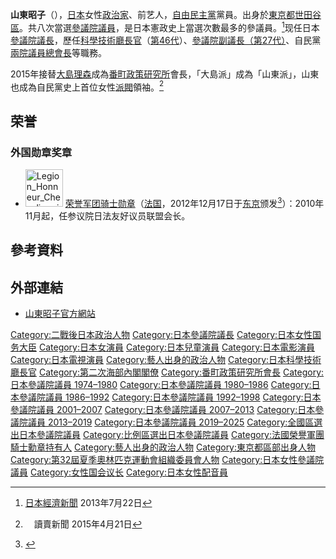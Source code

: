 {{Infobox Officeholder
| name  = 山東 昭子
| original_name = 
| native_name_lang = 
| image = Akiko Santō (cropped).jpg
| imagesize = 
| country = {{JPN}}
| office = {{JPN}}第32任[[參議院議長_(日本)|參議院議長]]
| term_start = 2019年8月1日
| term_end = 
| monarch = [[今上天皇|今上天皇]]（[[德仁|德仁]]）
| predecessor = [[伊達忠一|伊達忠一]]
| successor = 
|office1    = {{JPN}}第27任[[參議院議長_(日本)|參議院副議長]]
|term_start1   = 2007年8月7日
|term_end1     = 2010年7月30日
|1blankname1    = {{nowrap|[[參議院議長_(日本)|議長]]}}
|1namedata1     = [[江田五月|江田五月]]
|predecessor1  = {{link-ja|今泉昭|今泉昭}}
|successor1    = {{link-ja|尾辻秀久|尾辻秀久}}
|office2 = {{JPN}}第46任{{link-ja|科學技術廳長官|科学技術庁長官}}<br/>第46任{{link-ja|總理府原子能委員會|原子力委員会}}委員長
|primeminister2 = [[海部俊樹|海部俊樹]]
|term_start2 = 	1990年12月29日
|term_end2 = 1991年11月5日
|predecessor2 = {{link-ja|大島友治|大島友治}}
|successor2 = {{link-ja|谷川寬三|谷川寛三}}
| office3 = {{JPN}}[[參議院_(日本)|參議院]]議員
| term_start3 = 2001年7月30日
| term_end3 = 
|constituency3= [[日本參議院比例區|比例區]]
| term_start4 = 1995年9月
| term_end4 = 1996年
|predecessor4 = {{link-ja|田邊哲夫|田辺哲夫}}（遞補）
|successor4  = {{link-ja|嶋崎均|嶋崎均}}（遞補）
|constituency4= [[日本參議院比例區|比例區]]
| term_start5 = 1974年7月8日
| term_end5 = 1992年7月7日
|constituency5= {{Plainlist|
* [[日本參議院全國區|全國區]]（1974-1986）
* [[日本參議院比例區|比例區]]（1986-1992）}} 
|birth_date = {{birth date and age|1942|5|11}}
|birth_place = {{EOJ}}[[東京府|東京府]][[東京市|東京市]][[世田谷區|世田谷區]]<br>（現[[東京都|東京都]]世田谷區）
|native_place = 
|parents = 
|relatives = 山東直砥（曾祖父）<br>{{link-ja|兒玉亮太郎|児玉亮太郎}}（外叔公）
|spouse = 
|party = [[自由民主黨_(日本)|自由民主黨]]
|alma_mater   = [[文化學院|文化學院]]大學部文學科
|occupation = [[演員|演員]]、[[藝人|藝人]]、[[配音員|配音員]]
|website      = [http://www.akiko310.com/ 官方网站]
|module={{藝人
|embed = yes
| 類型 = 女藝人
|活躍年代=1954年-2003年
|IMDb=2273418
}}
}}
'''山東昭子'''（{{bd|1942年|5月11日|||Santō Akiko}}），[[日本|日本]]女性[[政治家|政治家]]、前艺人，[[自由民主黨_(日本)|自由民主黨]]黨員。出身於[[東京都|東京都]][[世田谷區|世田谷區]]。共八次當選[[日本參議院|參議院議員]]，是日本憲政史上當選次數最多的參議員。<ref>[http://www.nikkei.com/article/DGXNASFS2103X_R20C13A7PE1000/ {{Wayback|url=http://www.nikkei.com/article/DGXNASFS2103X_R20C13A7PE1000/ |date=20150919033256 }} {{Wayback|url=http://www.nikkei.com/article/DGXNASFS2103X_R20C13A7PE1000/ |date=20150919033256 }} {{Wayback|url=http://www.nikkei.com/article/DGXNASFS2103X_R20C13A7PE1000/ |date=20150919033256 }} {{lang|ja|自民の山東氏7選　最多に並ぶ}}] [[日本經濟新聞|日本經濟新聞]] 2013年7月22日</ref>现任日本[[參議院議長_(日本)|參議院議長]]，歷任[[科學技術廳長官|科學技術廳長官]]（[[第2次海部內閣_(改造)|第46代]]）、[[參議院議長_(日本)|參議院副議長（第27代）]]、自民黨[[兩院議員總會|兩院議員總會長]]等職務。

2015年接替[[大島理森|大島理森]]成為[[番町政策研究所|番町政策研究所]]會長，「大島派」成為「山東派」，山東也成為自民黨史上首位女性[[自由民主黨派閥|派閥]]領袖。<ref name="yomiuri20150421">{{lang|ja|大島派会長に山東氏…自民初、女性の派閥トップ}}　讀賣新聞 2015年4月21日</ref>

==荣誉==
===外国勋章奖章===
* [[File:Legion_Honneur_Chevalier_ribbon.svg|60px]] [[荣誉军团勋章|荣誉军团骑士勋章]]（[[法国|法国]]，2012年12月17日于[[东京|东京]]颁发<ref>{{ja}}{{cite web |url=https://jp.ambafrance.org/article6103 |title=山東昭子参議院議員がレジオン・ドヌール勲章を受章 |publisher=[[法国驻日本大使馆|在日フランス大使館]] |date= |accessdate=2022-01-05 |archive-url=https://web.archive.org/web/20220509073937/https://jp.ambafrance.org/article6103 |archivedate=2022-05-09 |dead-url=no }}</ref>）：2010年11月起，任参议院日法友好议员联盟会长。

== 參考資料 ==
{{reflist}}

== 外部連結 ==
* [http://www.akiko310.com/ 山東昭子官方網站] {{Wayback|url=http://www.akiko310.com/ |date=20151008021628 }}

{{start box}}
{{s-par}}
{{succession box 
| title  = {{Flagicon|日本}} [[參議院議長_(日本)|參議院議長]]
| before = [[伊達忠一|伊達忠一]]
| years  = 第32代：2019年—
| after  = 現任
}}
{{succession box 
| title  = {{Flagicon|日本}} [[參議院議長_(日本)|參議院副議長]]
| before = [[今泉昭|今泉昭]]
| years  = 第27代：2007年—2010年
| after  = [[尾辻秀久|尾辻秀久]]
}}
{{succession box 
| title  = {{Flagicon|日本}} [[內閣委員會|參議院內閣委員長]]
| before = [[水岡俊一|水岡俊一]]
| years  = 2013年—2014年
| after  = [[水岡俊一|水岡俊一]]
}}
{{succession box 
| title  = {{Flagicon|日本}} [[外交防衛委員會|參議院外務委員長]]
| before = [[堀江正夫|堀江正夫]]
| years  = 1989年—1990年
| after  = [[岡野裕|岡野裕]]
}}
{{s-off}}
{{succession box 
| title  = {{Flagicon|日本}} [[科學技術廳長官|科學技術廳長官]]
| before = [[大島友治|大島友治]]
| years  = 第46代：1990年—1991年
| after  = [[谷川寬三|谷川寬三]]
}}
{{succession box 
| title  = {{Flagicon|日本}} [[原子能委員會|總理府原子能委員會委員長]]
| before = [[大島友治|大島友治]]
| years  = 第46代：1990年—1991年
| after  = [[谷川寬三|谷川寬三]]
}}
{{s-ppo}}
{{succession box 
| title  = [[番町政策研究所|番町政策研究所會長]]
| before = [[大島理森|大島理森]]
| years  = 第5代：2015年—2017年
| after  = 現職
}}
{{end box}}
{{日本參議院議長}}
{{文部科學大臣}}
{{第二次海部內閣}}
{{番町政策研究所會長}}
{{normdaten}}
{{DEFAULTSORT:Santo Akiko}}
[[Category:二戰後日本政治人物|Category:二戰後日本政治人物]]
[[Category:日本參議院議長|Category:日本參議院議長]]
[[Category:日本女性国务大臣|Category:日本女性国务大臣]]
[[Category:日本女演員|Category:日本女演員]]
[[Category:日本兒童演員|Category:日本兒童演員]]
[[Category:日本電影演員|Category:日本電影演員]]
[[Category:日本電視演員|Category:日本電視演員]]
[[Category:藝人出身的政治人物|Category:藝人出身的政治人物]]
[[Category:日本科學技術廳長官|Category:日本科學技術廳長官]]
[[Category:第二次海部內閣閣僚|Category:第二次海部內閣閣僚]]
[[Category:番町政策研究所會長|Category:番町政策研究所會長]]
[[Category:日本參議院議員_1974–1980|Category:日本參議院議員 1974–1980]]
[[Category:日本參議院議員_1980–1986|Category:日本參議院議員 1980–1986]]
[[Category:日本參議院議員_1986–1992|Category:日本參議院議員 1986–1992]]
[[Category:日本參議院議員_1992–1998|Category:日本參議院議員 1992–1998]]
[[Category:日本參議院議員_2001–2007|Category:日本參議院議員 2001–2007]]
[[Category:日本參議院議員_2007–2013|Category:日本參議院議員 2007–2013]]
[[Category:日本參議院議員_2013–2019|Category:日本參議院議員 2013–2019]]
[[Category:日本參議院議員_2019–2025|Category:日本參議院議員 2019–2025]]
[[Category:全國區選出日本參議院議員|Category:全國區選出日本參議院議員]]
[[Category:比例區選出日本參議院議員|Category:比例區選出日本參議院議員]]
[[Category:法國榮譽軍團騎士勳章持有人|Category:法國榮譽軍團騎士勳章持有人]]
[[Category:藝人出身的政治人物|Category:藝人出身的政治人物]]
[[Category:東京都區部出身人物|Category:東京都區部出身人物]]
[[Category:第32屆夏季奧林匹克運動會組織委員會人物|Category:第32屆夏季奧林匹克運動會組織委員會人物]]
[[Category:日本女性參議院議員|Category:日本女性參議院議員]]
[[Category:女性国会议长|Category:女性国会议长]]
[[Category:日本女性配音員|Category:日本女性配音員]]